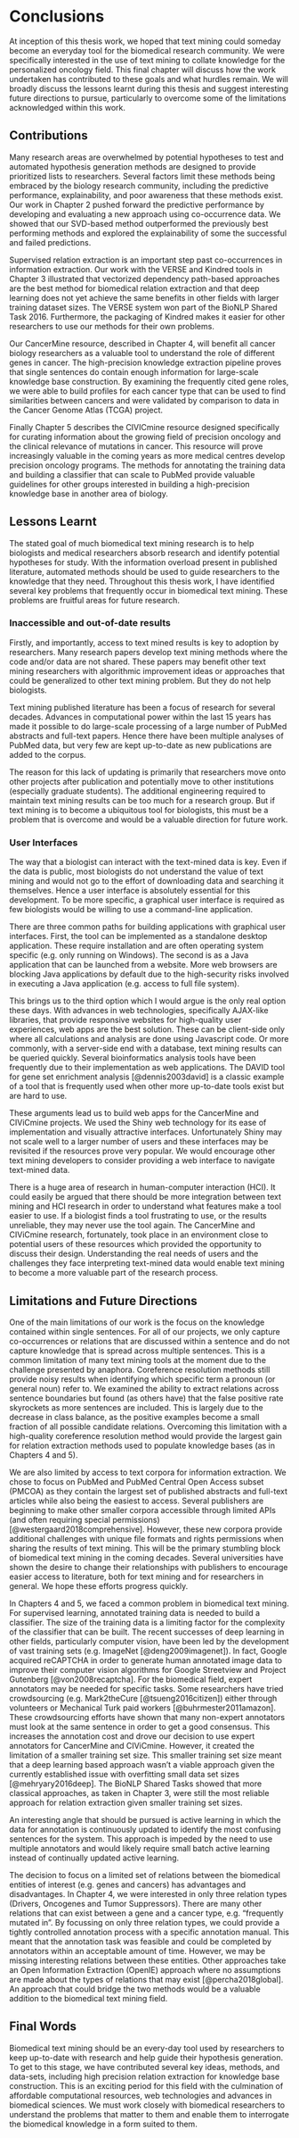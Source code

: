 
# Conclusions

At inception of this thesis work, we hoped that text mining could someday become an everyday tool for the biomedical research community. We were specifically interested in the use of text mining to collate knowledge for the personalized oncology field. This final chapter will discuss how the work undertaken has contributed to these goals and what hurdles remain. We will broadly discuss the lessons learnt during this thesis and suggest interesting future directions to pursue, particularly to overcome some of the limitations acknowledged within this work.

## Contributions

Many research areas are overwhelmed by potential hypotheses to test and automated hypothesis generation methods are designed to provide prioritized lists to researchers. Several factors limit these methods being embraced by the biology research community, including the predictive performance, explainability, and poor awareness that these methods exist. Our work in Chapter 2 pushed forward the predictive performance by developing and evaluating a new approach using co-occurrence data. We showed that our SVD-based method outperformed the previously best performing methods and explored the explainability of some the successful and failed predictions.

Supervised relation extraction is an important step past co-occurrences in information extraction. Our work with the VERSE and Kindred tools in Chapter 3 illustrated that vectorized dependency path-based approaches are the best method for biomedical relation extraction and that deep learning does not yet achieve the same benefits in other fields with larger training dataset sizes. The VERSE system won part of the BioNLP Shared Task 2016. Furthermore, the packaging of Kindred makes it easier for other researchers to use our methods for their own problems.

Our CancerMine resource, described in Chapter 4, will benefit all cancer biology researchers as a valuable tool to understand the role of different genes in cancer. The high-precision knowledge extraction pipeline proves that single sentences do contain enough information for large-scale knowledge base construction. By examining the frequently cited gene roles, we were able to build profiles for each cancer type that can be used to find similarities between cancers and were validated by comparison to data in the Cancer Genome Atlas (TCGA) project.

Finally Chapter 5 describes the CIVICmine resource designed specifically for curating information about the growing field of precision oncology and the clinical relevance of mutations in cancer. This resource will prove increasingly valuable in the coming years as more medical centres develop precision oncology programs. The methods for annotating the training data and building a classifier that can scale to PubMed provide valuable guidelines for other groups interested in building a high-precision knowledge base in another area of biology.

## Lessons Learnt

The stated goal of much biomedical text mining research is to help biologists and medical researchers absorb research and identify potential hypotheses for study. With the information overload present in published literature, automated methods should be used to guide researchers to the knowledge that they need. Throughout this thesis work, I have identified several key problems that frequently occur in biomedical text mining. These problems are fruitful areas for future research.

### Inaccessible and out-of-date results

Firstly, and importantly, access to text mined results is key to adoption by researchers. Many research papers develop text mining methods where the code and/or data are not shared. These papers may benefit other text mining researchers with algorithmic improvement ideas or approaches that could be generalized to other text mining problem. But they do not help biologists.

Text mining published literature has been a focus of research for several decades. Advances in computational power within the last 15 years has made it possible to do large-scale processing of a large number of PubMed abstracts and full-text papers. Hence there have been multiple analyses of PubMed data, but very few are kept up-to-date as new publications are added to the corpus.

The reason for this lack of updating is primarily that researchers move onto other projects after publication and potentially move to other institutions (especially graduate students). The additional engineering required to maintain text mining results can be too much for a research group. But if text mining is to become a ubiquitous tool for biologists, this must be a problem that is overcome and would be a valuable direction for future work.


### User Interfaces

The way that a biologist can interact with the text-mined data is key. Even if the data is public, most biologists do not understand the value of text mining and would not go to the effort of downloading data and searching it themselves. Hence a user interface is absolutely essential for this development. To be more specific, a graphical user interface is required as few biologists would be willing to use a command-line application.

There are three common paths for building applications with graphical user interfaces. First, the tool can be implemented as a standalone desktop application. These require installation and are often operating system specific (e.g. only running on Windows). The second is as a Java application that can be launched from a website. More web browsers are blocking Java applications by default due to the high-security risks involved in executing a Java application (e.g. access to full file system).

This brings us to the third option which I would argue is the only real option these days. With advances in web technologies, specifically AJAX-like libraries, that provide responsive websites for high-quality user experiences, web apps are the best solution. These can be client-side only where all calculations and analysis are done using Javascript code. Or more commonly, with a server-side end with a database, text mining results can be queried quickly. Several bioinformatics analysis tools have been frequently due to their implementation as web applications. The DAVID tool for gene set enrichment analysis [@dennis2003david] is a classic example of a tool that is frequently used when other more up-to-date tools exist but are hard to use.

These arguments lead us to build web apps for the CancerMine and CIViCmine projects. We used the Shiny web technology for its ease of implementation and visually attractive interfaces. Unfortunately Shiny may not scale well to a larger number of users and these interfaces may be revisited if the resources prove very popular. We would encourage other text mining developers to consider providing a web interface to navigate text-mined data.

There is a huge area of research in human-computer interaction (HCI). It could easily be argued that there should be more integration between text mining and HCI research in order to understand what features make a tool easier to use. If a biologist finds a tool frustrating to use, or the results unreliable, they may never use the tool again. The CancerMine and CIViCmine research, fortunately, took place in an environment close to potential users of these resources which provided the opportunity to discuss their design. Understanding the real needs of users and the challenges they face interpreting text-mined data would enable text mining to become a more valuable part of the research process.

## Limitations and Future Directions

One of the main limitations of our work is the focus on the knowledge contained within single sentences. For all of our projects, we only capture co-occurrences or relations that are discussed within a sentence and do not capture knowledge that is spread across multiple sentences. This is a common limitation of many text mining tools at the moment due to the challenge presented by anaphora. Coreference resolution methods still provide noisy results when identifying which specific term a pronoun (or general noun) refer to. We examined the ability to extract relations across sentence boundaries but found (as others have) that the false positive rate skyrockets as more sentences are included. This is largely due to the decrease in class balance, as the positive examples become a small fraction of all possible candidate relations. Overcoming this limitation with a high-quality coreference resolution method would provide the largest gain for relation extraction methods used to populate knowledge bases (as in Chapters 4 and 5).

We are also limited by access to text corpora for information extraction. We chose to focus on PubMed and PubMed Central Open Access subset (PMCOA) as they contain the largest set of published abstracts and full-text articles while also being the easiest to access. Several publishers are beginning to make other smaller corpora accessible through limited APIs (and often requiring special permissions) [@westergaard2018comprehensive]. However, these new corpora provide additional challenges with unique file formats and rights permissions when sharing the results of text mining. This will be the primary stumbling block of biomedical text mining in the coming decades. Several universities have shown the desire to change their relationships with publishers to encourage easier access to literature, both for text mining and for researchers in general. We hope these efforts progress quickly.

In Chapters 4 and 5, we faced a common problem in biomedical text mining. For supervised learning, annotated training data is needed to build a classifier. The size of the training data is a limiting factor for the complexity of the classifier that can be built. The recent successes of deep learning in other fields, particularly computer vision, have been led by the development of vast training sets (e.g. ImageNet [@deng2009imagenet]). In fact, Google acquired reCAPTCHA in order to generate human annotated image data to improve their computer vision algorithms for Google Streetview and Project Gutenberg [@von2008recaptcha]. For the biomedical field, expert annotators may be needed for specific tasks. Some researchers have tried crowdsourcing (e.g. Mark2theCure [@tsueng2016citizen]) either through volunteers or Mechanical Turk paid workers [@buhrmester2011amazon]. These crowdsourcing efforts have shown that many non-expert annotators must look at the same sentence in order to get a good consensus. This increases the annotation cost and drove our decision to use expert annotators for CancerMine and CIViCmine. However, it created the limitation of a smaller training set size. This smaller training set size meant that a deep learning based approach wasn’t a viable approach given the currently established issue with overfitting small data set sizes [@mehryary2016deep]. The BioNLP Shared Tasks showed that more classical approaches, as taken in Chapter 3, were still the most reliable approach for relation extraction given smaller training set sizes. 

An interesting angle that should be pursued is active learning in which the data for annotation is continuously updated to identify the most confusing sentences for the system. This approach is impeded by the need to use multiple annotators and would likely require small batch active learning instead of continually updated active learning.

The decision to focus on a limited set of relations between the biomedical entities of interest (e.g. genes and cancers) has advantages and disadvantages. In Chapter 4, we were interested in only three relation types (Drivers, Oncogenes and Tumor Suppressors). There are many other relations that can exist between a gene and a cancer type, e.g. “frequently mutated in”. By focussing on only three relation types, we could provide a tightly controlled annotation process with a specific annotation manual. This meant that the annotation task was feasible and could be completed by annotators within an acceptable amount of time. However, we may be missing interesting relations between these entities. Other approaches take an Open Information Extraction (OpenIE) approach where no assumptions are made about the types of relations that may exist [@percha2018global]. An approach that could bridge the two methods would be a valuable addition to the biomedical text mining field.

## Final Words

Biomedical text mining should be an every-day tool used by researchers to keep up-to-date with research and help guide their hypothesis generation. To get to this stage, we have contributed several key ideas, methods, and data-sets, including high precision relation extraction for knowledge base construction. This is an exciting period for this field with the culmination of affordable computational resources, web technologies and advances in biomedical sciences. We must work closely with biomedical researchers to understand the problems that matter to them and enable them to interrogate the biomedical knowledge in a form suited to them.
